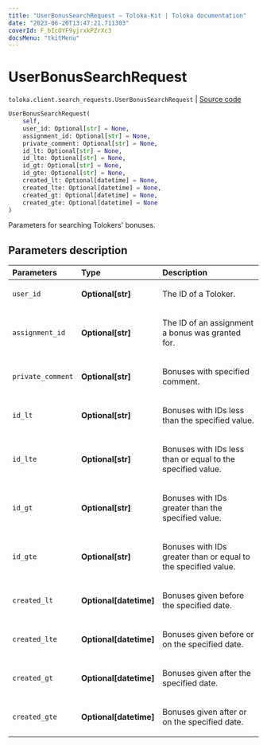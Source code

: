 ```yaml
---
title: "UserBonusSearchRequest — Toloka-Kit | Toloka documentation"
date: "2023-06-20T13:47:21.711303"
coverId: F_bIcOYF9yjrxkPZrXc3
docsMenu: "tkitMenu"
---
```


# UserBonusSearchRequest

`toloka.client.search_requests.UserBonusSearchRequest` | [Source code](https://github.com/Toloka/toloka-kit/blob/v1.2.0/src/client/search_requests.py#L750)

```python
UserBonusSearchRequest(
    self,
    user_id: Optional[str] = None,
    assignment_id: Optional[str] = None,
    private_comment: Optional[str] = None,
    id_lt: Optional[str] = None,
    id_lte: Optional[str] = None,
    id_gt: Optional[str] = None,
    id_gte: Optional[str] = None,
    created_lt: Optional[datetime] = None,
    created_lte: Optional[datetime] = None,
    created_gt: Optional[datetime] = None,
    created_gte: Optional[datetime] = None
)
```

Parameters for searching Tolokers' bonuses.

## Parameters description

| Parameters | Type | Description |
| :----------| :----| :-----------|
`user_id`|**Optional\[str\]**|<p>The ID of a Toloker.</p>
`assignment_id`|**Optional\[str\]**|<p>The ID of an assignment a bonus was granted for.</p>
`private_comment`|**Optional\[str\]**|<p>Bonuses with specified comment.</p>
`id_lt`|**Optional\[str\]**|<p>Bonuses with IDs less than the specified value.</p>
`id_lte`|**Optional\[str\]**|<p>Bonuses with IDs less than or equal to the specified value.</p>
`id_gt`|**Optional\[str\]**|<p>Bonuses with IDs greater than the specified value.</p>
`id_gte`|**Optional\[str\]**|<p>Bonuses with IDs greater than or equal to the specified value.</p>
`created_lt`|**Optional\[datetime\]**|<p>Bonuses given before the specified date.</p>
`created_lte`|**Optional\[datetime\]**|<p>Bonuses given before or on the specified date.</p>
`created_gt`|**Optional\[datetime\]**|<p>Bonuses given after the specified date.</p>
`created_gte`|**Optional\[datetime\]**|<p>Bonuses given after or on the specified date.</p>